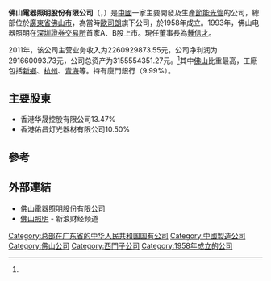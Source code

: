 {{Infobox Company 
| company_name     = 佛山电器照明股份有限公司
| company_name_en  = FOSHAN ELECTRICAL AND LIGHTING CO.,LTD
| company_logo     =
| company_type     = 上市公司
| traded_as        = {{szse|000541|codeB=200541}}
| company_slogan   = 
| foundation       = 1985
| location         = 
| key_people       = 
| industry         = 电器机械及器材制造业
| products         =
| revenue          = 291660093.73元 （2011年）<ref name="ccer">CCER数据库 - 一般上市公司财务数据库</ref>
| operating_income =
| net_income       =2260929873.55元（2011年）<ref name="ccer"/>
| assets        = 3155554351.27元（2011年）<ref name="ccer"/>
| num_employees    = 
| parent           = 
| subsid           = 
| homepage         = 
| footnotes        = 
}}

'''佛山電器照明股份有限公司'''（{{szse|000541|name=佛山照明|codeB=200541|nameB=粤照明B}}，{{lang-en|FOSHAN ELECTRICAL AND LIGHTING CO.,LTD}}）是[[中國|中國]]一家主要開發及生產[[節能|節能]][[光管|光管]]的公司，總部位於[[廣東省|廣東省]][[佛山市|佛山市]]，為當時[[歐司朗|歐司朗]]旗下公司，於1958年成立。1993年，佛山电器照明在[[深圳證券交易所|深圳證券交易所]]首家A、B股上市。現任董事長為[[鍾信才|鍾信才]]。

2011年，该公司主营业务收入为2260929873.55元，公司净利润为291660093.73元，公司总资产为3155554351.27元。<ref name="ccer"/>其中[[佛山|佛山]]比重最高，工廠包括[[新乡市|新鄉]]、[[杭州|杭州]]、[[青海|青海]]等。持有廈門銀行（9.99%）。

==主要股東==
*香港华晟控股有限公司13.47%
*香港佑昌灯光器材有限公司10.50%

== 參考 ==
{{Reflist}}

==外部連結==
*[http://www.chinafsl.com 佛山電器照明股份有限公司] {{Wayback|url=http://www.chinafsl.com/ |date=20200926052448 }}
*[http://finance.sina.com.cn/realstock/company/sz000541/nc.shtml 佛山照明] {{Wayback|url=http://finance.sina.com.cn/realstock/company/sz000541/nc.shtml |date=20200924112934 }} - 新浪财经频道
{{SZSECI}}
[[Category:总部在广东省的中华人民共和国国有公司|Category:总部在广东省的中华人民共和国国有公司]]
[[Category:中國製造公司|Category:中國製造公司]]
[[Category:佛山公司|Category:佛山公司]]
[[Category:西門子公司|Category:西門子公司]]
[[Category:1958年成立的公司|Category:1958年成立的公司]]